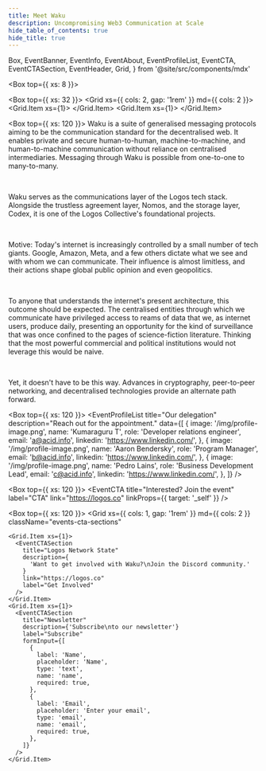 ```yaml
---
title: Meet Waku
description: Uncompromising Web3 Communication at Scale
hide_table_of_contents: true
hide_title: true
---
```


  Box,
  EventBanner,
  EventInfo,
  EventAbout,
  EventProfileList,
  EventCTA,
  EventCTASection,
  EventHeader,
  Grid,
} from '@site/src/components/mdx'

<head>
  <body className="events" />
</head>

<Box top={{ xs: 8 }}>
  <EventBanner src="/img/event-banner.png" />
  <EventHeader 
    title="Meet Waku: Uncompromising Web3 Communication at Scale"
    description="We are a family of robust, censorship-resistant communication protocols designed to enable privacy-focused messaging for web3 apps."
  />

  <Box top={{ xs: 32 }}>
  <Grid xs={{ cols: 2, gap: '1rem' }} md={{ cols: 2 }}>
    <Grid.Item xs={1}>
      <EventInfo 
        label="Date"
        content="Monday 15-19 January 2024 / 6 PM PST"
      /> 
      </Grid.Item>
      <Grid.Item xs={1}>
        <EventInfo 
          label="Location"
          content="508 University Avenue Palo Alto, CA 94301 United States"
        /> 
      </Grid.Item>
    </Grid>
  </Box>
</Box>

<Box top={{ xs: 120 }}>
  <EventAbout>
Waku is a suite of generalised messaging protocols aiming to be the communication standard for the decentralised web. It enables private and secure human-to-human, machine-to-machine, and human-to-machine communication without reliance on centralised intermediaries. Messaging through Waku is possible from one-to-one to many-to-many.

<br />

Waku serves as the communications layer of the Logos tech stack. Alongside the trustless agreement layer, Nomos, and the storage layer, Codex, it is one of the Logos Collective's foundational projects.

<br />

Motive:
Today's internet is increasingly controlled by a small number of tech giants. Google, Amazon, Meta, and a few others dictate what we see and with whom we can communicate. Their influence is almost limitless, and their actions shape global public opinion and even geopolitics.

<br />

To anyone that understands the internet's present architecture, this outcome should be expected. The centralised entities through which we communicate have privileged access to reams of data that we, as internet users, produce daily, presenting an opportunity for the kind of surveillance that was once confined to the pages of science-fiction literature. Thinking that the most powerful commercial and political institutions would not leverage this would be naive.

<br />

Yet, it doesn't have to be this way. Advances in cryptography, peer-to-peer networking, and decentralised technologies provide an alternate path forward.

  </EventAbout>
</Box>

<Box top={{ xs: 120 }}>
  <EventProfileList
    title="Our delegation"
    description="Reach out for the appointment."
    data={[
      {
        image: '/img/profile-image.png',
        name: 'Kumaraguru T',
        role: 'Developer relations engineer',
        email: 'a@acid.info',
        linkedin: 'https://www.linkedin.com/',
      },
      {
        image: '/img/profile-image.png',
        name: 'Aaron Bendersky',
        role: 'Program Manager',
        email: 'b@acid.info',
        linkedin: 'https://www.linkedin.com/',
      },
      {
        image: '/img/profile-image.png',
        name: 'Pedro Lains',
        role: 'Business Development Lead',
        email: 'c@acid.info',
        linkedin: 'https://www.linkedin.com/',
      },
    ]}
  />
</Box>

<Box top={{ xs: 120 }}>
  <EventCTA
    title="Interested? Join the event"
    label="CTA"
    link="https://logos.co"
    linkProps={{ target: '_self' }}
  />
</Box>

<Box top={{ xs: 120 }}>
  <Grid
    xs={{ cols: 1, gap: '1rem' }}
    md={{ cols: 2 }}
    className="events-cta-sections"
  >
    <Grid.Item xs={1}>
      <EventCTASection
        title="Logos Network State"
        description={
          'Want to get involved with Waku?\nJoin the Discord community.'
        }
        link="https://logos.co"
        label="Get Involved"
      />
    </Grid.Item>
    <Grid.Item xs={1}>
      <EventCTASection
        title="Newsletter"
        description={'Subscribe\nto our newsletter'}
        label="Subscribe"
        formInput={[
          {
            label: 'Name',
            placeholder: 'Name',
            type: 'text',
            name: 'name',
            required: true,
          },
          {
            label: 'Email',
            placeholder: 'Enter your email',
            type: 'email',
            name: 'email',
            required: true,
          },
        ]}
      />
    </Grid.Item>
  </Grid>
</Box>
